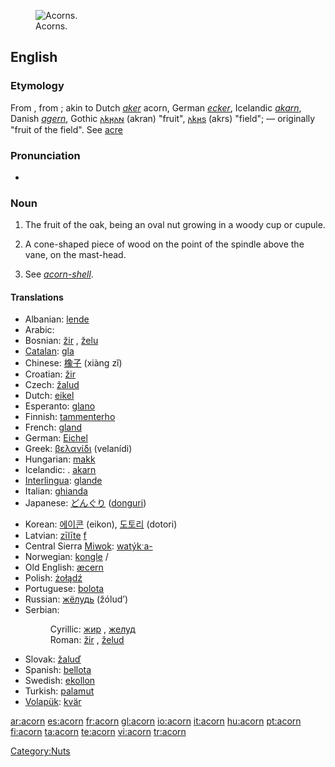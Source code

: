[[Image:Quercus_falcata_acorns.jpg|thumb|right|Acorns.]]
==English==
{{wikipedia}}

===Etymology===
From {{etyl|ang|en}} {{term|æcern||lang=ang}}, from {{term|æcer||lang=ang|field, acre}}; akin to Dutch ''[[aker]]'' acorn, German ''[[ecker]]'', Icelandic ''[[akarn]]'', Danish ''[[agern]]'', Gothic [[𐌰𐌺𐍂𐌰𐌽]] (akran) "fruit", [[𐌰𐌺𐍂𐍃]] (akrs) "field"; — originally "fruit of the field". See [[acre]]

{{etystub|why isn't this from [[ac]], oak?. I've read Online Ety Dictionary entry, but not OED on this.}}

===Pronunciation===
* {{audio|en-us-acorn.ogg|Audio (US)}}

===Noun===
{{en-noun}}

# The fruit of the oak, being an oval nut growing in a woody cup or cupule.
# {{nautical}} A cone-shaped piece of wood on the point of the spindle above the vane, on the mast-head.
# {{context|zoology}} See ''[[acorn-shell]]''.

====Translations====
{{top}}
* Albanian: [[lende]] {{f}}
* Arabic: {{Arab|[[بلوط]]}} {{unicode|(ballú:ʈ)}} {{m}}
* Bosnian: [[žir]] {{m}}, [[želu]] {{m}}
* [[Catalan]]: [[gla]] {{f}}
* Chinese: [[橡子]] (xiàng zǐ)
* Croatian: [[žir]] {{m}}
* Czech: [[žalud]] {{m}}
* Dutch: [[eikel]] {{m}}
* Esperanto: [[glano]]
* Finnish: [[tammenterho]]
* French: [[gland]] {{m}}
* German: [[Eichel]] {{f}}
* Greek: [[βελανίδι]] (velanídi)
* Hungarian: [[makk]]
* Icelandic: . [[akarn]] {{n}}
* [[Interlingua]]: [[glande]]
* Italian: [[ghianda]] {{f}}
* Japanese: [[どんぐり]] ([[donguri]])
{{mid}}
* Korean: [[에이콘]] (eikon), [[도토리]] (dotori)
* Latvian: [[zīlīte]] [[f]]
* Central Sierra [[Miwok]]: [[watýkˑa-]]
* Norwegian: [[kongle]] {{m}}/{{f}}
* Old English: [[æcern]]
* Polish: [[żołądź]] {{m}}
* Portuguese: [[bolota]] {{f}}
* Russian: [[жёлудь]] (žólud’) {{m}}
* Serbian:
*: Cyrillic: [[жир]] {{m}}, [[желуд]] {{m}}
*: Roman: [[žir#Serbian|žir]] {{m}}, [[želud]] {{m}}
* Slovak: [[žaluď]] {{m}}
* Spanish: [[bellota]] {{f}}
* Swedish: [[ekollon]]
* Turkish: [[palamut]]
* [[Volapük]]: [[kvär]]
{{bottom}}

[[Category:Nuts]]

[[ar:acorn]]
[[es:acorn]]
[[fr:acorn]]
[[gl:acorn]]
[[io:acorn]]
[[it:acorn]]
[[hu:acorn]]
[[pt:acorn]]
[[fi:acorn]]
[[ta:acorn]]
[[te:acorn]]
[[vi:acorn]]
[[tr:acorn]]